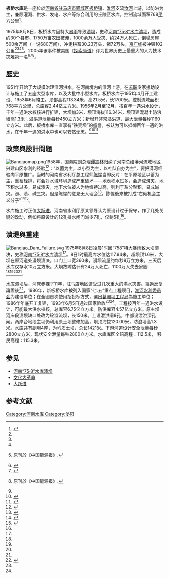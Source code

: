 {{Infobox Reservoir | 
|name                     = 板桥水库
|nickname                 = 
|image                    = 
|image_caption            = 
|map                      = 
|map_caption              = 
|class                    = 大（二）型水库
|location_of_reservoir    = [[河南省|河南省]][[驿城区|驿城区]][[板桥镇_(駐馬店市)|板桥镇]]
|location_of_dam          = 
|inflow                   = [[汝河|汝河]]
|outflow                  = 
|catchment_area           = 768
|reservoir_area           = 
|mean_depth               = 
|maximum_depth            = 
|elevation_of_water       = 111.5
|water_quality            = 
|island                   = 
|maximum_storage_capacity = 6.75亿
|normal_storage_capacity  = 2.56亿
|dead_storage_capacity    = 
|elevation_of_dam         = 120
|height_of_dam            = 50.5
|length_of_dam            = 3720
|width_of_dam             = 
|installed_capacity       = 3200[[千瓦|千瓦]]
|start                    = 1986年
|complete                 = 1993年6月5日
|cost                     = 
|emigrate                 = 
|latd              = 32
|latm              = 58
|lats              = 58
|latNS             = N
|longd             = 113
|longm             = 37
|longs             = 24
|longEW            = E
|website           = 
|footnotes         = 数据来源：<ref name="hnfishtec"/>
}}
'''板桥水库'''是一座位於[[河南省|河南省]][[驻马店市|驻马店市]][[驿城区|驿城区]][[板桥镇_(駐馬店市)|板桥镇]]、[[淮河|淮河]]支流[[汝河|汝河]]上游，以防洪为主，兼顾灌溉、供水、发电、水产等综合利用的丘陵区水库，控制流域面积768[[平方公里|平方公里]]<ref name="hnfishtec">{{Cite web|title=板桥水库|url=http://www.hnfishtec.cn/reservoir/092575250.html|date=2009-02-05|publisher=河南省水产技术推广站|language=zh|archive-url=https://web.archive.org/web/20160306160615/http://www.hnfishtec.cn/reservoir/092575250.html|archive-date=2016-03-06|dead-url=yes}}</ref>。

1975年8月8日，板桥水库因特大[[暴雨|暴雨]]导致[[水壩潰決|溃坝]]，史称[[河南“75·8”水库溃坝|河南“75·8”水库溃坝]]，造成约30个县市、1750万亩农田被淹，1000余万人受灾、约24万人死亡，倒塌房屋500余万间（一说680万间），冲走耕畜30.23万头，猪72万头，[[京广铁路|京广线]]被冲毁102公里<ref name=":02" /><ref name=":0" /><ref name=":6" /><ref name=":7">{{Cite web|title=1975年那个黑色八月（下）（史海钩沉）|url=http://paper.people.com.cn/zgnyb/html/2012-08/27/content_1103439.htm?div=-1|accessdate=|author=|date=2012-08-27|format=|work=|publisher=[[人民网|人民网]]|language=zh|archiveurl=https://web.archive.org/web/20200506135100/http://paper.people.com.cn/zgnyb/html/2012-08/27/content_1103439.htm|archivedate=2020-05-06}}原刊於《中国能源报》.</ref>。2005年该事件被美国《[[探索频道|探索频道]]》评为世界历史上最重大的人为技术灾难第一名<ref name=":02">{{Cite web|title=75年河南水灾：滔天人祸令十万人葬身鱼腹|url=http://news.ifeng.com/history/1/midang/200808/0810_2664_710030.shtml|author=|date=2008-08-10|format=|work=|publisher=[[凤凰网|凤凰网]]|language=zh|archive-url=https://web.archive.org/web/20200330073854/http://news.ifeng.com/history/1/midang/200808/0810_2664_710030.shtml|archive-date=2020-03-30|dead-url=no}}</ref><ref name=":0">{{cite web|title=河南75·8溃坝:世界最惨垮坝惨剧|url=http://tuku.news.china.com/history/html/2014-07-08/224877_2514132.htm|accessdate=2016-10|date=|publisher=[[中国网|中国网]]|language=zh|archiveurl=https://web.archive.org/web/20170131195103/http://tuku.news.china.com/history/html/2014-07-08/224877_2514132.htm|archivedate=2017-01-31|deadurl=yes}}</ref><ref name=":6">{{Cite web|title=1975年那个黑色八月（上）（史海钩沉）|url=http://paper.people.com.cn/zgnyb/html/2012-08/20/content_1099870.htm|accessdate=|author=|date=2012-08-20|format=|work=[[人民网|人民网]]|language=zh|archiveurl=https://web.archive.org/web/20200506134746/http://paper.people.com.cn/zgnyb/html/2012-08/20/content_1099870.htm|archivedate=2020-05-06}}原刊於《中国能源报》.</ref>。

== 歷史 ==
1951年开始了大规模治理淮河洪水。在河南境内的淮河上游，在[[苏联|苏联]]专家援助设计与施工了五座大型水库，以及大批中小型水库。板桥水库于1951年4月开工建设、1953年6月竣工。顶部高程113.34米，高21.5米，长1700米。控制流域面积768平方公里，总库容2.44亿立方米。1956年2月至12月，按百年一遇洪水设计，千年一遇洪水校核进行扩建，大坝加3米，坝顶海拔116.34米，坝顶建混凝土防浪墙高1.3米；溢洪道泄量每秒450立方米；新增开非常溢洪道，最大泄量每秒1160立方米。此后，板桥水库一直享有“铁壳坝”的盛誉，被认为可以抵御百年一遇的洪水，在千年一遇的洪水中也可以安然无恙。<ref name=":6" /><ref>{{Cite web|title=75·8板桥水库溃坝 20世纪最大人类技术灾难（2）|url=http://phtv.ifeng.com/program/shnjd/detail_2012_09/03/17307554_1.shtml|date=2012-09-03|work=[[凤凰网|凤凰网]]|publisher=[[凤凰卫视|凤凰卫视]]|language=zh|archive-url=https://web.archive.org/web/20200323211625/http://phtv.ifeng.com/program/shnjd/detail_2012_09/03/17307554_1.shtml|archive-date=2020-03-23|dead-url=no}}</ref><ref name=":15">{{Cite web|title=1975年中央紧急救援驻马店水灾内幕|url=http://news.sina.com.cn/c/2007-08-29/111213769750.shtml|accessdate=|author=舒云|date=2007-08-29|format=|work=[[新浪|新浪]]|publisher=《[[中国青年报|青年参考]]》|language=zh|archiveurl=https://web.archive.org/web/20120901081058/http://news.sina.com.cn/c/2007-08-29/111213769750.shtml|archivedate=2012-09-01|dead-url=no}}</ref>

==政策與設計問題==
[[File:Banqiaomap.png|thumb]]1958年，国务院副总理[[谭震林|谭震林]]归纳了河南总结漭河流域地区兴建山区水利的经验<ref name=":5">{{Cite web|title=世界最大垮坝惨剧：1975年驻马店水库溃坝事件 (3)|url=http://news.ifeng.com/history/1/200703/0308_335_85521_2.shtml|accessdate=|author=|date=2007-03-08|format=|work=[[凤凰网|凤凰网]]|publisher=《[[南方周末|南方周末]]》|language=zh|archive-url=https://web.archive.org/web/20190717102954/http://news.ifeng.com/history/1/200703/0308_335_85521_2.shtml|archive-date=2019-07-17|dead-url=no}}</ref>：“以蓄为主，以小型为主，以社队自办为主”，要把漭河经验向平原推广。当时的河南省水利厅总工程师[[陈惺|陈惺]]当即反对：在平原地区以蓄为主，重蓄轻排，将会对水域环境造成严重破坏——地表积水过多，会造成涝灾，地下积水过多，易成渍灾，地下水位被人为地维持过高，则利于盐分聚积，易成碱灾。涝、渍、碱三灾。但是陈惺的意見无人理会<ref name="新华社2">{{Cite news|url=http://news.xinhuanet.com/politics/2005-11/26/content_3838722.htm|title=30年后，世界最大水库垮坝惨剧真相大白|date=2005-11-26|publisher=[[新华社|新华社]]|archive-url=https://web.archive.org/web/20120507103715/http://news.xinhuanet.com/politics/2005-11/26/content_3838722.htm|archive-date=2012-05-07|dead-url=yes|language=zh|agency=[[新华网|新华网]]}}</ref>。陈惺後來被打成“右倾机会主义分子”<ref>{{Cite news|url=http://news.sina.com.cn/c/sd/2010-08-11/124620874467_5.shtml|title=反思一直在持续|date=2010-08-11|access-date=|archive-url=https://web.archive.org/web/20150105005757/http://news.sina.com.cn/c/sd/2010-08-11/124620874467_5.shtml|archive-date=2015-01-05|dead-url=no|language=zh|agency=[[新浪|新浪]]|publisher=《[[南方都市报|南方都市报]]》}}</ref><ref name="陈一谘2014">{{cite book|author=陈一谘|title=《陈一谘回忆录》|url=http://books.google.com/books?id=bI0oAwAAQBAJ&pg=PA181|date=16 March 2014|publisher=China Independent Writers Publishing Inc.|page=181|authorlink=陳一諮}}</ref>。

水库施工时正值[[大跃进|大跃进]]，河南省水利厅原某领导认为原设计过于保守，作了几处关键的改动，例如将原设计的12孔排水闸门減少7孔，仅剩5孔<ref name="新华社2" />。

==潰堤與重建==
[[File:Banqiao_Dam_Failure.svg|thumb]]
1975年8月8日凌晨1时因“758”特大暴雨致大坝溃决，史称[[河南“75·8”水库溃坝|河南“75·8”水库溃坝]]<ref name="hnfishtec" />。8日1时最高库水位达117.94米，超坝顶1.6米，大坝在原河道处漫坝溃决。口门上口宽360米，漫坝流量约每秒8万立方米，三天后水库仅存水10万立方米。大坝故障估计有24万人死亡，1100万人失去家园<ref name=":02" /><ref name=":0" /><ref name=":6" /><ref name=":7" />。

水库溃坝后，河床赤裸了11年，驻马店地区遭受过几次重大的洪水灾害。經過反复論證後<ref name="oeeeeAT08_Aug11">{{cite news|title=警示|url=http://gcontent.oeeee.com/1/f4/1f4fe6a4411edc2f/Blog/99e/ca6a16.html|archiveurl=https://web.archive.org/web/20120809081944/http://gcontent.oeeee.com/1/f4/1f4fe6a4411edc2f/Blog/99e/ca6a16.html|archivedate=2012-08-09|date=2010-08-11|dead-url=yes|author=江华|language=zh|newspaper=《[[南方都市報|南方都市報]]》|agency=南都网|author2=喻尘}}</ref>，1986年，新板桥水库被列入国家“七.五”重点工程项目，[[淮河水利委员会|淮河水利委员会]]为建设单位；在全國首次使用招投标方式，選出[[葛洲坝工程局|葛洲坝工程局]]為施工单位；1986年年底开工复建，1993年6月5日通过国家验收<ref name="hnfishtec" /><ref name="oeeeeAT08_Aug11" />。工程按百年一遇洪水设计，可能最大洪水校核，总库容6.75亿立方米。防洪库容4.57亿立方米。原主坝河床段溃坝缺口处改为砼溢流坝，长150米。上设泄洪闸8孔，中部设泄洪深孔闸。两岸台地段主坝仍利用原土坝整修加高，坝顶海拔120.00米，防浪墙高1.3米。水库共有副坝4座，为均质土坝，总长1421米。下游河道设计安全泄量每秒2800立方米，现状安全泄量每秒2800立方米。水库库区全赔高程：112.5米，  移民高程：115.3米。

== 参见 ==

* [[河南“75·8”水库溃坝|河南“75·8”水库溃坝]]
* [[文化大革命|文化大革命]]
* [[大跃进|大跃进]]

== 参考文献 ==
{{reflist|2}}

[[Category:河南水库|Category:河南水库]]
[[Category:泌阳|Category:泌阳]]